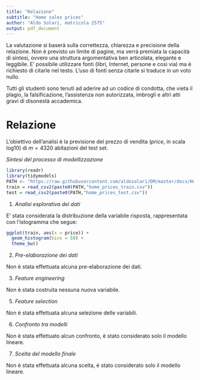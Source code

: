 ```yaml
---
title: "Relazione"
subtitle: "Home sales prices"
author: "Aldo Solari, matricola 2575"
output: pdf_document
---
```


La valutazione si baserà sulla correttezza, chiarezza e precisione della relazione. Non è previsto un limite di pagine, ma verrà premiata la capacità di sintesi, ovvero una struttura argomentativa ben articolata, elegante e leggibile. E’ possibile utilizzare fonti (libri, Internet, persone e così via) ma è richiesto di citarle nel testo. L'uso di fonti senza citarle si traduce in un voto nullo. 

Tutti gli studenti sono tenuti ad aderire ad un codice di condotta, che vieta il plagio, la falsificazione, l’assistenza non
autorizzata, imbrogli e altri atti gravi di disonestà accademica.
 

# Relazione

L’obiettivo dell'analisi è la previsione del prezzo di vendita (*price*, in scala log10) di $m=4320$ abitazioni del test set.

*Sintesi del processo di modellizzazione*

```r
library(readr)
library(tidymodels)
PATH <- "https://raw.githubusercontent.com/aldosolari/DM/master/docs/HomePrices/"
train = read_csv2(paste0(PATH,"home_prices_train.csv"))
test = read_csv2(paste0(PATH,"home_prices_test.csv"))
```

1. *Analisi esplorativa dei dati*

E' stata considerata la distribuzione della variabile risposta, rappresentata con l'istogramma che segue:

```r
ggplot(train, aes(x = price)) + 
  geom_histogram(bins = 50) +
  theme_bw() 
```

2. *Pre-elaborazione dei dati*

Non è stata effettuata alcuna pre-elaborazione dei dati. 

3. *Feature engineering*

Non è stata costruita nessuna nuova variabile.

5. *Feature selection*

Non è stata effettuata alcuna selezione delle variabili. 

6. *Confronto tra modelli*

Non è stata effettuato alcun confronto, è stato considerato solo il modello lineare.    

7. *Scelta del modello finale*

Non è stata effettuata alcuna scelta, è stato considerato solo il modello lineare.

